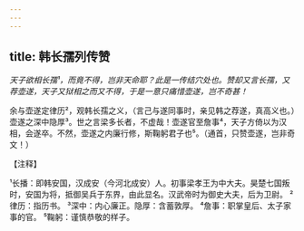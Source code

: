 ```yaml
---
---
---
```

title: 韩长孺列传赞
---



*天子欲相长孺¹，而竟不得，岂非天命耶？此是一传结穴处也。赞却又言长孺，又荐壶遂，天子又狱相之而又不得，于是一意只痛惜壶遂，岂不奇甚！*

余与壶遂定律历²，观韩长孺之义，（言己与遂同事时，亲见韩之荐遂，真高义也。）壶遂之深中隐厚³。世之言梁多长者，不虚哉！壶遂官至詹事⁴，天子方倚以为汉相，会遂卒。不然，壶遂之内廉行修，斯鞠躬君子也⁵。（通首，只赞壶遂，岂非奇文！）

【注释】

¹长播：即韩安国，汉成安（今河北成安）人。初事梁孝王为中大夫。昊楚七国叛时，安国为将，抵御吴兵于东界，由此显名。汉武帝时为御史大夫，后为卫尉。
²律历：指历书。
³深中：内心廉正。隐厚：含蓄敦厚。
⁴詹事：职掌皇后、太子家事的官。
⁵鞠躬：谨慎恭敬的样子。